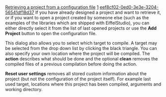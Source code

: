 [[Property:title|Retrieving a project from a configuration file]]
[[Property:weight|1]]
[[Property:uuid|eef8cf02-0ed0-3e3e-3204-56541df18d37]]
If you have already designed a project and want to retrieve it, or if you want to open a project created by someone else (such as the examples of the libraries which are shipped with EiffelStudio), you can either directly select it from the list of last opened projects or use the '''Add Project''' button to open the configuration file. 

This dialog also allows you to select which target to compile. A target may be selected from the drop down list by clicking the black triangle. You can also specify your own location where the project will be compiled. The '''action''' describes what should be done and the optional '''clean''' removes the compiled files of a previous compilation before doing the action. 

'''Reset user settings''' removes all stored custom information about the project (but not the configuration of the project itself). For example last used target, locations where this project has been compiled, arguments and working directory. 


{{seealso|<br/>
[[EiffelStudio: Creating a new project|Creating a new project]]  }}




